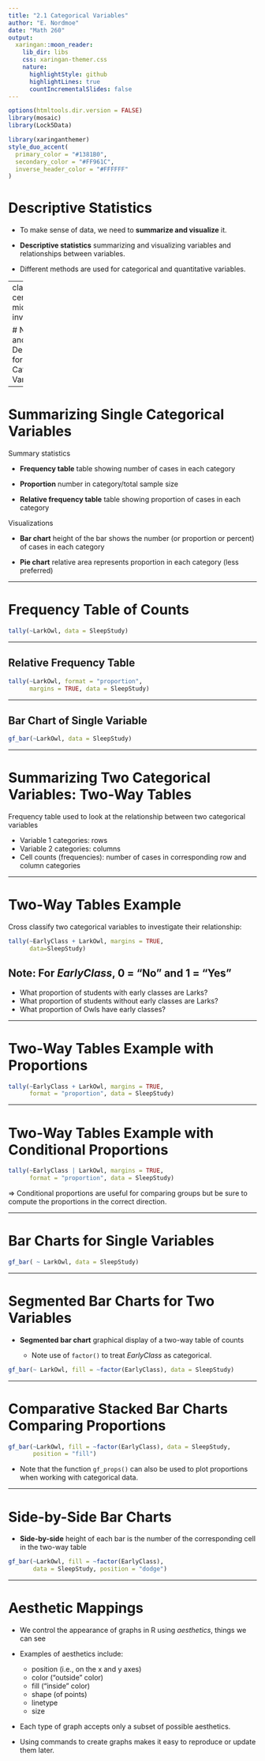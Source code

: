 ```yaml
---
title: "2.1 Categorical Variables"
author: "E. Nordmoe"
date: "Math 260"
output:
  xaringan::moon_reader:
    lib_dir: libs
    css: xaringan-themer.css
    nature:
      highlightStyle: github
      highlightLines: true
      countIncrementalSlides: false
---
```



```r
options(htmltools.dir.version = FALSE)
library(mosaic)
library(Lock5Data)
```


```r
library(xaringanthemer)
style_duo_accent(
  primary_color = "#1381B0",
  secondary_color = "#FF961C",
  inverse_header_color = "#FFFFFF"
)
```



# Descriptive Statistics

* To make sense of data, we need to **summarize and visualize** it.

* **Descriptive statistics** summarizing and visualizing variables and relationships between variables.

* Different methods are used for categorical and quantitative variables.

---
class:  center, middle, inverse


# Numerical and Visual Descriptions for Categorical Variables

---

# Summarizing Single Categorical Variables

Summary statistics

* **Frequency table** table showing number of cases in each category

* **Proportion** number in category/total sample size

* **Relative frequency table** table showing proportion of cases in each category

Visualizations

* **Bar chart** height of the bar shows the number (or proportion or percent) of cases in each category

* **Pie chart** relative area represents proportion in each category (less preferred)

---

# Frequency Table of Counts

```r
tally(~LarkOwl, data = SleepStudy)
```

---

## Relative Frequency Table

```r
tally(~LarkOwl, format = "proportion",
      margins = TRUE, data = SleepStudy)
```


---

## Bar Chart of Single Variable
```r
gf_bar(~LarkOwl, data = SleepStudy)
```

---

# Summarizing Two Categorical Variables: Two-Way Tables

Frequency table used to look at the relationship between two categorical variables

* Variable 1 categories: rows
* Variable 2 categories: columns
* Cell counts (frequencies): number of cases in corresponding row and column categories

---

# Two-Way Tables Example

Cross classify two categorical variables to investigate their relationship:

```r
tally(~EarlyClass + LarkOwl, margins = TRUE,
      data=SleepStudy)
```

Note: For *EarlyClass*, 0 = "No" and 1 = "Yes"
--

* What proportion of students with early classes are Larks?
* What proportion of students without early classes are Larks?
* What proportion of Owls have early classes?

---

# Two-Way Tables Example with Proportions

```r
tally(~EarlyClass + LarkOwl, margins = TRUE,
      format = "proportion", data = SleepStudy)
```

---

# Two-Way Tables Example with Conditional Proportions

```r
tally(~EarlyClass | LarkOwl, margins = TRUE,
      format = "proportion", data = SleepStudy)
```

$\Rightarrow$ Conditional proportions are useful for comparing groups but be sure to compute the proportions in the correct direction.

---

# Bar Charts for Single Variables

```r
gf_bar( ~ LarkOwl, data = SleepStudy)
```

---

# Segmented Bar Charts for Two Variables

* **Segmented bar chart** graphical display of a two-way table of counts  

  * Note use of `factor()` to treat *EarlyClass* as categorical.

```r
gf_bar(~ LarkOwl, fill = ~factor(EarlyClass), data = SleepStudy)
```


---

# Comparative Stacked Bar Charts Comparing Proportions

```r
gf_bar(~LarkOwl, fill = ~factor(EarlyClass), data = SleepStudy, 
       position = "fill")
```

* Note that the function `gf_props()` can also be used to plot proportions when working with categorical data.

---

# Side-by-Side Bar Charts

* **Side-by-side** height of each bar is the number of the corresponding cell in the two-way table

```r
gf_bar(~LarkOwl, fill = ~factor(EarlyClass), 
       data = SleepStudy, position = "dodge")
```


---
# Aesthetic Mappings

* We control the appearance of graphs in R using  *aesthetics*, things we can see

* Examples of aesthetics include:  
    + position (i.e., on the x and y axes)  
    + color ("outside" color)  
    + fill ("inside" color)
    + shape (of points)  
    + linetype  
    + size  
    
* Each type of graph accepts only a subset of possible aesthetics.  

* Using commands to create graphs makes it easy to reproduce or update them later.





